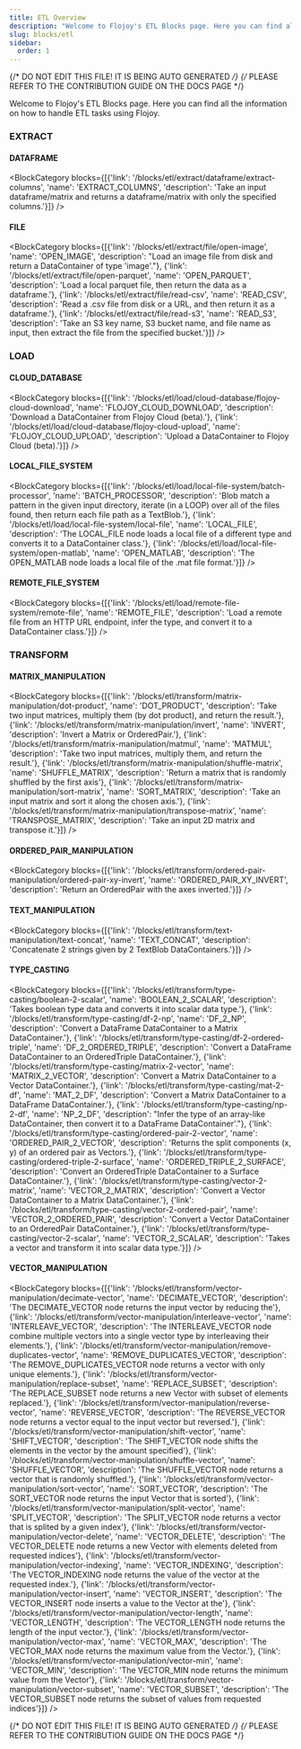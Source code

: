 ```yaml
---
title: ETL Overview
description: "Welcome to Flojoy's ETL Blocks page. Here you can find all the information on how to handle ETL tasks using Flojoy."
slug: blocks/etl
sidebar:
  order: 1
---
```


{/* DO NOT EDIT THIS FILE! IT IS BEING AUTO GENERATED */}
{/* PLEASE REFER TO THE CONTRIBUTION GUIDE ON THE DOCS PAGE */}


Welcome to Flojoy's ETL Blocks page. Here you can find all the information on how to handle ETL tasks using Flojoy.

### EXTRACT
#### DATAFRAME
<BlockCategory blocks={[{'link': '/blocks/etl/extract/dataframe/extract-columns', 'name': 'EXTRACT_COLUMNS', 'description': 'Take an input dataframe/matrix and returns a dataframe/matrix with only the specified columns.'}]} />

#### FILE
<BlockCategory blocks={[{'link': '/blocks/etl/extract/file/open-image', 'name': 'OPEN_IMAGE', 'description': "Load an image file from disk and return a DataContainer of type 'image'."}, {'link': '/blocks/etl/extract/file/open-parquet', 'name': 'OPEN_PARQUET', 'description': 'Load a local parquet file, then return the data as a dataframe.'}, {'link': '/blocks/etl/extract/file/read-csv', 'name': 'READ_CSV', 'description': 'Read a .csv file from disk or a URL, and then return it as a dataframe.'}, {'link': '/blocks/etl/extract/file/read-s3', 'name': 'READ_S3', 'description': 'Take an S3 key name, S3 bucket name, and file name as input, then extract the file from the specified bucket.'}]} />


### LOAD
#### CLOUD_DATABASE
<BlockCategory blocks={[{'link': '/blocks/etl/load/cloud-database/flojoy-cloud-download', 'name': 'FLOJOY_CLOUD_DOWNLOAD', 'description': 'Download a DataContainer from Flojoy Cloud (beta).'}, {'link': '/blocks/etl/load/cloud-database/flojoy-cloud-upload', 'name': 'FLOJOY_CLOUD_UPLOAD', 'description': 'Upload a DataContainer to Flojoy Cloud (beta).'}]} />

#### LOCAL_FILE_SYSTEM
<BlockCategory blocks={[{'link': '/blocks/etl/load/local-file-system/batch-processor', 'name': 'BATCH_PROCESSOR', 'description': 'Blob match a pattern in the given input directory, iterate (in a LOOP) over all of the files found, then return each file path as a TextBlob.'}, {'link': '/blocks/etl/load/local-file-system/local-file', 'name': 'LOCAL_FILE', 'description': 'The LOCAL_FILE node loads a local file of a different type and converts it to a DataContainer class.'}, {'link': '/blocks/etl/load/local-file-system/open-matlab', 'name': 'OPEN_MATLAB', 'description': 'The OPEN_MATLAB node loads a local file of the .mat file format.'}]} />

#### REMOTE_FILE_SYSTEM
<BlockCategory blocks={[{'link': '/blocks/etl/load/remote-file-system/remote-file', 'name': 'REMOTE_FILE', 'description': 'Load a remote file from an HTTP URL endpoint, infer the type, and convert it to a DataContainer class.'}]} />


### TRANSFORM
#### MATRIX_MANIPULATION
<BlockCategory blocks={[{'link': '/blocks/etl/transform/matrix-manipulation/dot-product', 'name': 'DOT_PRODUCT', 'description': 'Take two input matrices, multiply them (by dot product), and return the result.'}, {'link': '/blocks/etl/transform/matrix-manipulation/invert', 'name': 'INVERT', 'description': 'Invert a Matrix or OrderedPair.'}, {'link': '/blocks/etl/transform/matrix-manipulation/matmul', 'name': 'MATMUL', 'description': 'Take two input matrices, multiply them, and return the result.'}, {'link': '/blocks/etl/transform/matrix-manipulation/shuffle-matrix', 'name': 'SHUFFLE_MATRIX', 'description': 'Return a matrix that is randomly shuffled by the first axis'}, {'link': '/blocks/etl/transform/matrix-manipulation/sort-matrix', 'name': 'SORT_MATRIX', 'description': 'Take an input matrix and sort it along the chosen axis.'}, {'link': '/blocks/etl/transform/matrix-manipulation/transpose-matrix', 'name': 'TRANSPOSE_MATRIX', 'description': 'Take an input 2D matrix and transpose it.'}]} />

#### ORDERED_PAIR_MANIPULATION
<BlockCategory blocks={[{'link': '/blocks/etl/transform/ordered-pair-manipulation/ordered-pair-xy-invert', 'name': 'ORDERED_PAIR_XY_INVERT', 'description': 'Return an OrderedPair with the axes inverted.'}]} />

#### TEXT_MANIPULATION
<BlockCategory blocks={[{'link': '/blocks/etl/transform/text-manipulation/text-concat', 'name': 'TEXT_CONCAT', 'description': 'Concatenate 2 strings given by 2 TextBlob DataContainers.'}]} />

#### TYPE_CASTING
<BlockCategory blocks={[{'link': '/blocks/etl/transform/type-casting/boolean-2-scalar', 'name': 'BOOLEAN_2_SCALAR', 'description': 'Takes boolean type data and converts it into scalar data type.'}, {'link': '/blocks/etl/transform/type-casting/df-2-np', 'name': 'DF_2_NP', 'description': 'Convert a DataFrame DataContainer to a Matrix DataContainer.'}, {'link': '/blocks/etl/transform/type-casting/df-2-ordered-triple', 'name': 'DF_2_ORDERED_TRIPLE', 'description': 'Convert a DataFrame DataContainer to an OrderedTriple DataContainer.'}, {'link': '/blocks/etl/transform/type-casting/matrix-2-vector', 'name': 'MATRIX_2_VECTOR', 'description': 'Convert a Matrix DataContainer to a Vector DataContainer.'}, {'link': '/blocks/etl/transform/type-casting/mat-2-df', 'name': 'MAT_2_DF', 'description': 'Convert a Matrix DataContainer to a DataFrame DataContainer.'}, {'link': '/blocks/etl/transform/type-casting/np-2-df', 'name': 'NP_2_DF', 'description': "Infer the type of an array-like DataContainer, then convert it to a DataFrame DataContainer'."}, {'link': '/blocks/etl/transform/type-casting/ordered-pair-2-vector', 'name': 'ORDERED_PAIR_2_VECTOR', 'description': 'Returns the split components (x, y) of an ordered pair as Vectors.'}, {'link': '/blocks/etl/transform/type-casting/ordered-triple-2-surface', 'name': 'ORDERED_TRIPLE_2_SURFACE', 'description': 'Convert an OrderedTriple DataContainer to a Surface DataContainer.'}, {'link': '/blocks/etl/transform/type-casting/vector-2-matrix', 'name': 'VECTOR_2_MATRIX', 'description': 'Convert a Vector DataContainer to a Matrix DataContainer.'}, {'link': '/blocks/etl/transform/type-casting/vector-2-ordered-pair', 'name': 'VECTOR_2_ORDERED_PAIR', 'description': 'Convert a Vector DataContainer to an OrderedPair DataContainer.'}, {'link': '/blocks/etl/transform/type-casting/vector-2-scalar', 'name': 'VECTOR_2_SCALAR', 'description': 'Takes a vector and transform it into scalar data type.'}]} />

#### VECTOR_MANIPULATION
<BlockCategory blocks={[{'link': '/blocks/etl/transform/vector-manipulation/decimate-vector', 'name': 'DECIMATE_VECTOR', 'description': 'The DECIMATE_VECTOR node returns the input vector by reducing the'}, {'link': '/blocks/etl/transform/vector-manipulation/interleave-vector', 'name': 'INTERLEAVE_VECTOR', 'description': 'The INTERLEAVE_VECTOR node combine multiple vectors into a single vector type by interleaving their elements.'}, {'link': '/blocks/etl/transform/vector-manipulation/remove-duplicates-vector', 'name': 'REMOVE_DUPLICATES_VECTOR', 'description': 'The REMOVE_DUPLICATES_VECTOR node returns a vector with only unique elements.'}, {'link': '/blocks/etl/transform/vector-manipulation/replace-subset', 'name': 'REPLACE_SUBSET', 'description': 'The REPLACE_SUBSET node returns a new Vector with subset of elements replaced.'}, {'link': '/blocks/etl/transform/vector-manipulation/reverse-vector', 'name': 'REVERSE_VECTOR', 'description': 'The REVERSE_VECTOR node returns a vector equal to the input vector but reversed.'}, {'link': '/blocks/etl/transform/vector-manipulation/shift-vector', 'name': 'SHIFT_VECTOR', 'description': 'The SHIFT_VECTOR node shifts the elements in the vector by the amount specified'}, {'link': '/blocks/etl/transform/vector-manipulation/shuffle-vector', 'name': 'SHUFFLE_VECTOR', 'description': 'The SHUFFLE_VECTOR node returns a vector that is randomly shuffled.'}, {'link': '/blocks/etl/transform/vector-manipulation/sort-vector', 'name': 'SORT_VECTOR', 'description': 'The SORT_VECTOR node returns the input Vector that is sorted'}, {'link': '/blocks/etl/transform/vector-manipulation/split-vector', 'name': 'SPLIT_VECTOR', 'description': 'The SPLIT_VECTOR node returns a vector that is splited by a given index'}, {'link': '/blocks/etl/transform/vector-manipulation/vector-delete', 'name': 'VECTOR_DELETE', 'description': 'The VECTOR_DELETE node returns a new Vector with elements deleted from requested indices'}, {'link': '/blocks/etl/transform/vector-manipulation/vector-indexing', 'name': 'VECTOR_INDEXING', 'description': 'The VECTOR_INDEXING node returns the value of the vector at the requested index.'}, {'link': '/blocks/etl/transform/vector-manipulation/vector-insert', 'name': 'VECTOR_INSERT', 'description': 'The VECTOR_INSERT node inserts a value to the Vector at the'}, {'link': '/blocks/etl/transform/vector-manipulation/vector-length', 'name': 'VECTOR_LENGTH', 'description': 'The VECTOR_LENGTH node returns the length of the input vector.'}, {'link': '/blocks/etl/transform/vector-manipulation/vector-max', 'name': 'VECTOR_MAX', 'description': 'The VECTOR_MAX node returns the maximum value from the Vector.'}, {'link': '/blocks/etl/transform/vector-manipulation/vector-min', 'name': 'VECTOR_MIN', 'description': 'The VECTOR_MIN node returns the minimum value from the Vector'}, {'link': '/blocks/etl/transform/vector-manipulation/vector-subset', 'name': 'VECTOR_SUBSET', 'description': 'The VECTOR_SUBSET node returns the subset of values from requested indices'}]} />


{/* DO NOT EDIT THIS FILE! IT IS BEING AUTO GENERATED */}
{/* PLEASE REFER TO THE CONTRIBUTION GUIDE ON THE DOCS PAGE */}
